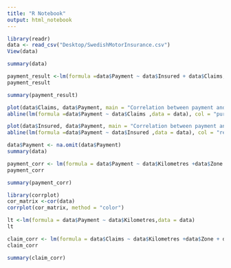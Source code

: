 ```yaml
---
title: "R Notebook"
output: html_notebook
---
```




```r
library(readr)
data <- read_csv("Desktop/SwedishMotorInsurance.csv")
View(data)
```
```r
summary(data)
```
```r
payment_result <-lm(formula =data$Payment ~ data$Insured + data$Claims,data = data)
payment_result
```


```r
summary(payment_result)
```
```r
plot(data$Claims, data$Payment, main = "Correlation between payment and  number of claims ", xlab = "number of claims", ylab= "Payment", col = "green")
abline(lm(formula =data$Payment ~ data$Claims ,data = data), col = "purple", lwd = 3)
```

```r
plot(data$Insured, data$Payment, main = "Correlation between payment and number of insured policy ", xlab = "Insuredinsured policy", ylab= "Payment", col = "blue")
abline(lm(formula =data$Payment ~ data$Insured ,data = data), col = "red", lwd = 3)
```


```r
data$Payment <- na.omit(data$Payment)
summary(data)
```
```r
payment_corr <- lm(formula = data$Payment ~ data$Kilometres +data$Zone + data$Bonus + data$Make + data$Insured+ data$Claims, data = data)
payment_corr
```
```r
summary(payment_corr)
```
```r
library(corrplot)
cor_matrix <-cor(data)
corrplot(cor_matrix, method = "color")
```
```r
lt <-lm(formula = data$Payment ~ data$Kilometres,data = data)
lt
```
```r
claim_corr <- lm(formula = data$Claims ~ data$Kilometres +data$Zone + data$Bonus + data$Make + data$Insured, data = data)
claim_corr
```

```r
summary(claim_corr)

```
